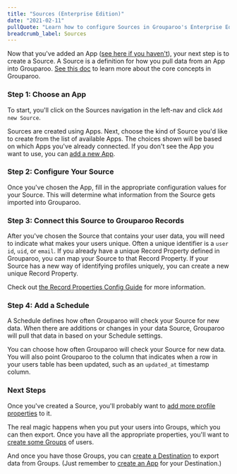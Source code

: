 ```yaml
---
title: "Sources (Enterprise Edition)"
date: "2021-02-11"
pullQuote: "Learn how to configure Sources in Grouparoo's Enterprise Edition."
breadcrumb_label: Sources
---
```


Now that you've added an App ([see here if you haven't](/docs/running/ui-enterprise/apps)), your next step is to create a Source. A Source is a definition for how you pull data from an App into Grouparoo. [See this doc](/docs/getting-started/product-concepts) to learn more about the core concepts in Grouparoo.

### Step 1: Choose an App

To start, you'll click on the Sources navigation in the left-nav and click `Add new Source`.

<ImageInBrowserFrame
  centered
  alt="Add new Source"
  src="/images/docs/guides/add-new-source.png"
  width={820}
  height={414}
/>

Sources are created using Apps. Next, choose the kind of Source you'd like to create from the list of available Apps. The choices shown will be based on which Apps you've already connected. If you don't see the App you want to use, you can [add a new App](/docs/running/ui-enterprise/apps).

<ImageInBrowserFrame
  centered
  alt="Add new postgres source"
  src="/images/docs/guides/add-new-source-choose-app.png"
  width={820}
  height={414}
/>

### Step 2: Configure Your Source

Once you've chosen the App, fill in the appropriate configuration values for your Source. This will determine what information from the Source gets imported into Grouparoo.

<ImageInBrowserFrame
  centered
  alt="new postgres source"
  src="/images/docs/guides/new-source-postgres.png"
  width={820}
  height={414}
/>

### Step 3: Connect this Source to Grouparoo Records

After you've chosen the Source that contains your user data, you will need to indicate what makes your users unique. Often a unique identifier is a `user id`, `uid`, or `email`. If you already have a unique Record Property defined in Grouparoo, you can map your Source to that Record Property. If your Source has a new way of identifying profiles uniquely, you can create a new unique Record Property.

<ImageInBrowserFrame
  centered
  alt="First Record Property"
  src="/images/docs/guides/new-source-bootstrap.png"
  width={820}
  height={414}
/>

Check out [the Record Properties Config Guide](/docs/running/ui-enterprise/properties) for more information.

### Step 4: Add a Schedule

A Schedule defines how often Grouparoo will check your Source for new data. When there are additions or changes in your data Source, Grouparoo will pull that data in based on your Schedule settings.

You can choose how often Grouparoo will check your Source for new data. You will also point Grouparoo to the column that indicates when a row in your users table has been updated, such as an `updated_at` timestamp column.

<ImageInBrowserFrame
  centered
  alt="Schedule"
  src="/images/docs/guides/new-source-schedule.png"
  width={820}
  height={414}
/>

### Next Steps

Once you've created a Source, you'll probably want to [add more profile properties](/docs/running/ui-enterprise/properties) to it.

The real magic happens when you put your users into Groups, which you can then export. Once you have all the appropriate properties, you'll want to [create some Groups](/docs/running/ui-enterprise/groups) of users.

And once you have those Groups, you can [create a Destination](/docs/running/ui-enterprise/destinations) to export data from Groups. (Just remember to [create an App](/docs/running/ui-enterprise/apps) for your Destination.)
